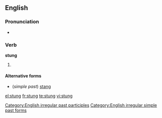 ==English==

===Pronunciation===
* {{IPA|/'stʌɳ/}}
*: {{rhymes|ʌŋ}}

===Verb===
'''stung'''

# {{past of|[[sting]]}}

====Alternative forms====
* (''simple past'') [[stang]]

[[Category:English irregular past participles]]
[[Category:English irregular simple past forms]]

[[el:stung]]
[[fr:stung]]
[[te:stung]]
[[vi:stung]]
